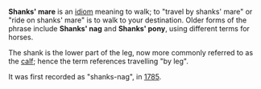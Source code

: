 '''Shanks' mare''' is an [[idiom]] meaning to walk; to "travel by shanks' mare" or "ride on shanks' mare" is to walk to your destination. Older forms of the phrase include '''Shanks' nag''' and '''Shanks' pony''', using different terms for horses.

The shank is the lower part of the leg, now more commonly referred to as the [[calf (anatomy)|calf]]; hence the term references travelling "by leg".

It was first recorded as "shanks-nag", in [[1785]].

{{stub}}